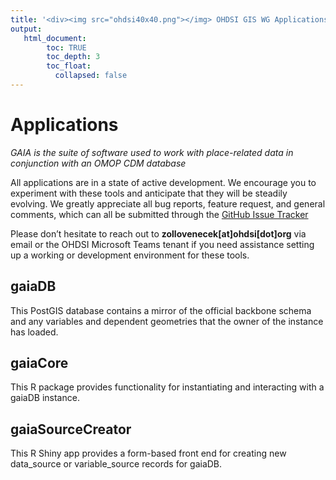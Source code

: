 ```yaml
---
title: '<div><img src="ohdsi40x40.png"></img> OHDSI GIS WG Applications</div>'
output:
   html_document:
        toc: TRUE
        toc_depth: 3
        toc_float:
          collapsed: false
---
```



# **Applications**

*GAIA is the suite of software used to work with place-related data in conjunction with an OMOP CDM database*

All applications are in a state of active development. We encourage you to experiment with these tools and anticipate that they will be steadily evolving. We greatly appreciate all bug reports, feature request, and general comments, which can all be submitted through the [GitHub Issue Tracker](https://github.com/OHDSI/GIS/issues?q=is%3Aissue+is%3Aopen+sort%3Aupdated-desc)

Please don't hesitate to reach out to **zollovenecek[at]ohdsi[dot]org** via email or the OHDSI Microsoft Teams tenant if you need assistance setting up a working or development environment for these tools.

## **gaiaDB**
This PostGIS database contains a mirror of the official backbone schema and any variables and dependent geometries that the owner of the instance has loaded. 

## **gaiaCore**
This R package provides functionality for instantiating and interacting with a gaiaDB instance.

## **gaiaSourceCreator**
This R Shiny app provides a form-based front end for creating new data_source or variable_source records for gaiaDB.
